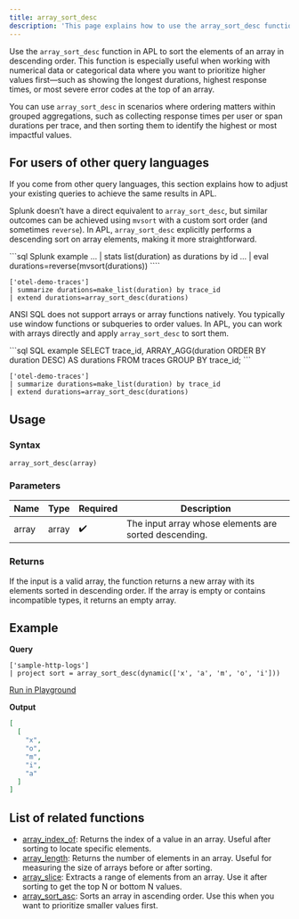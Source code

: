 ```yaml
---
title: array_sort_desc
description: 'This page explains how to use the array_sort_desc function in APL.'
---
```


Use the `array_sort_desc` function in APL to sort the elements of an array in descending order. This function is especially useful when working with numerical data or categorical data where you want to prioritize higher values first—such as showing the longest durations, highest response times, or most severe error codes at the top of an array.

You can use `array_sort_desc` in scenarios where ordering matters within grouped aggregations, such as collecting response times per user or span durations per trace, and then sorting them to identify the highest or most impactful values.

## For users of other query languages

If you come from other query languages, this section explains how to adjust your existing queries to achieve the same results in APL.

<AccordionGroup>
<Accordion title="Splunk SPL users">

Splunk doesn’t have a direct equivalent to `array_sort_desc`, but similar outcomes can be achieved using `mvsort` with a custom sort order (and sometimes `reverse`). In APL, `array_sort_desc` explicitly performs a descending sort on array elements, making it more straightforward.

<CodeGroup>
```sql Splunk example
... | stats list(duration) as durations by id
... | eval durations=reverse(mvsort(durations))
````

```kusto APL equivalent
['otel-demo-traces']
| summarize durations=make_list(duration) by trace_id
| extend durations=array_sort_desc(durations)
```

</CodeGroup>

</Accordion>
<Accordion title="ANSI SQL users">

ANSI SQL does not support arrays or array functions natively. You typically use window functions or subqueries to order values. In APL, you can work with arrays directly and apply `array_sort_desc` to sort them.

<CodeGroup>
```sql SQL example
SELECT trace_id, ARRAY_AGG(duration ORDER BY duration DESC) AS durations
FROM traces
GROUP BY trace_id;
```

```kusto APL equivalent
['otel-demo-traces']
| summarize durations=make_list(duration) by trace_id
| extend durations=array_sort_desc(durations)
```

</CodeGroup>

</Accordion>
</AccordionGroup>

## Usage

### Syntax

```kusto
array_sort_desc(array)
```

### Parameters

| Name  | Type  | Required | Description                                           |
| ----- | ----- | -------- | ----------------------------------------------------- |
| array | array | ✔️       | The input array whose elements are sorted descending. |

### Returns

If the input is a valid array, the function returns a new array with its elements sorted in descending order. If the array is empty or contains incompatible types, it returns an empty array.

## Example

**Query**

```kusto
['sample-http-logs']
| project sort = array_sort_desc(dynamic(['x', 'a', 'm', 'o', 'i']))
```

[Run in Playground](https://play.axiom.co/axiom-play-qf1k/query?initForm=%7B%22apl%22%3A%22%5B'sample-http-logs'%5D%20%7C%20project%20sort%20%3D%20array_sort_desc(dynamic(%5B'x'%2C%20'a'%2C%20'm'%2C%20'o'%2C%20'i'%5D))%22%7D)

**Output**

```json
[
  [
    "x",
    "o",
    "m",
    "i",
    "a"
  ]
]
```

## List of related functions

- [array_index_of](/apl/scalar-functions/array-functions/array-index-of): Returns the index of a value in an array. Useful after sorting to locate specific elements.
- [array_length](/apl/scalar-functions/array-functions/array-length): Returns the number of elements in an array. Useful for measuring the size of arrays before or after sorting.
- [array_slice](/apl/scalar-functions/array-functions/array-slice): Extracts a range of elements from an array. Use it after sorting to get the top N or bottom N values.
- [array_sort_asc](/apl/scalar-functions/array-functions/array-sort-asc): Sorts an array in ascending order. Use this when you want to prioritize smaller values first.
